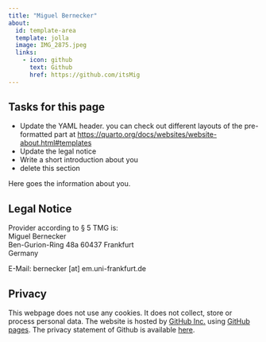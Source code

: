 ```yaml
---
title: "Miguel Bernecker"
about:
  id: template-area
  template: jolla
  image: IMG_2875.jpeg
  links:
    - icon: github
      text: Github
      href: https://github.com/itsMig
---
```


## Tasks for this page

* Update the YAML header. you can check out different layouts of the pre-formatted part at <https://quarto.org/docs/websites/website-about.html#templates>
* Update the legal notice
* Write a short introduction about you
* delete this section


:::{#template-area}

Here goes the information about you. 

:::

## Legal Notice

Provider according to § 5 TMG is:  
Miguel Bernecker  
Ben-Gurion-Ring 48a
60437 Frankfurt  
Germany  


E-Mail: bernecker [at] em.uni-frankfurt.de

## Privacy

This webpage does not use any cookies. It does not collect, store or process personal data. The website is hosted by [GitHub Inc.](https://github.com/) using [GitHub pages](https://docs.github.com/en/pages/getting-started-with-github-pages/about-github-pages). The privacy statement of Github is available [here](https://docs.github.com/en/site-policy/privacy-policies/github-privacy-statement){target="_blank"}. 
